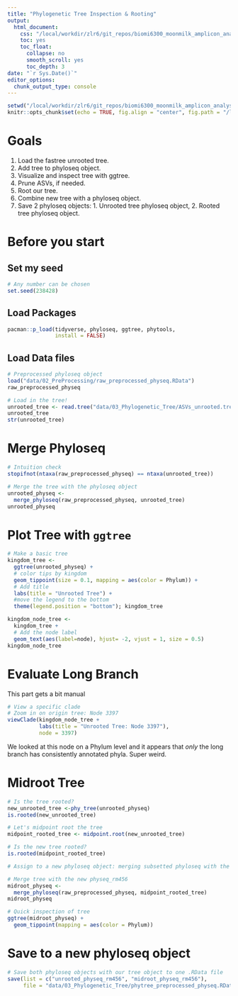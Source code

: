 ```yaml
---
title: "Phylogenetic Tree Inspection & Rooting"
output: 
  html_document:
    css: "/local/workdir/zlr6/git_repos/biomi6300_moonmilk_amplicon_analysis/css/tufte.css"
    toc: yes
    toc_float:
      collapse: no
      smooth_scroll: yes
      toc_depth: 3
date: "`r Sys.Date()`"
editor_options: 
  chunk_output_type: console
---
```


```r
setwd("/local/workdir/zlr6/git_repos/biomi6300_moonmilk_amplicon_analysis")
knitr::opts_chunk$set(echo = TRUE, fig.align = "center", fig.path = "/local/workdir/zlr6/git_repos/biomi6300_moonmilk_amplicon_analysis/analysis/ZR/figures/03_Phylogenetic_Tree/") # Send any figures to this folder
```

# Goals 

1. Load the fastree unrooted tree.  
2. Add tree to phyloseq object.  
3. Visualize and inspect tree with ggtree. 
4. Prune ASVs, if needed.  
5. Root our tree. 
6. Combine new tree with a phyloseq object. 
7. Save 2 phyloseq objects: 1. Unrooted tree phyloseq object, 2. Rooted tree phyloseq object. 

# Before you start

## Set my seed 
```r
# Any number can be chosen 
set.seed(238428)
```


## Load Packages 
```r
pacman::p_load(tidyverse, phyloseq, ggtree, phytools,
               install = FALSE)
```

## Load Data files 
```r
# Preprocessed phyloseq object 
load("data/02_PreProcessing/raw_preprocessed_physeq.RData")
raw_preprocessed_physeq

# Load in the tree! 
unrooted_tree <- read.tree("data/03_Phylogenetic_Tree/ASVs_unrooted.tree")
unrooted_tree
str(unrooted_tree)
```

# Merge Phyloseq 
```r
# Intuition check 
stopifnot(ntaxa(raw_preprocessed_physeq) == ntaxa(unrooted_tree))

# Merge the tree with the phyloseq object 
unrooted_physeq <- 
  merge_phyloseq(raw_preprocessed_physeq, unrooted_tree)
unrooted_physeq
```

# Plot Tree with `ggtree`

```r
# Make a basic tree
kingdom_tree <- 
  ggtree(unrooted_physeq) + 
  # color tips by kingdom 
  geom_tippoint(size = 0.1, mapping = aes(color = Phylum)) +
  # Add title 
  labs(title = "Unrooted Tree") + 
  #move the legend to the bottom 
  theme(legend.position = "bottom"); kingdom_tree

kingdom_node_tree <- 
  kingdom_tree + 
  # Add the node label 
  geom_text(aes(label=node), hjust= -2, vjust = 1, size = 0.5)
kingdom_node_tree
```


# Evaluate Long Branch 

This part gets a bit manual 

```r
# View a specific clade 
# Zoom in on origin tree: Node 3397
viewClade(kingdom_node_tree + 
          labs(title = "Unrooted Tree: Node 3397"), 
          node = 3397)
```

We looked at this node on a Phylum level and it appears that *only* the long branch has consistently annotated phyla. Super weird. 

# Midroot Tree
```r
# Is the tree rooted?
new_unrooted_tree <-phy_tree(unrooted_physeq)
is.rooted(new_unrooted_tree)

# Let's midpoint root the tree
midpoint_rooted_tree <- midpoint.root(new_unrooted_tree)

# Is the new tree rooted?
is.rooted(midpoint_rooted_tree)

# Assign to a new phyloseq object: merging subsetted phyloseq with the new rooted tree

# Merge tree with the new physeq_rm456
midroot_physeq <- 
  merge_phyloseq(raw_preprocessed_physeq, midpoint_rooted_tree)
midroot_physeq

# Quick inspection of tree 
ggtree(midroot_physeq) + 
  geom_tippoint(mapping = aes(color = Phylum))
```


# Save to a new phyloseq object
```r
# Save both phyloseq objects with our tree object to one .RData file 
save(list = c("unrooted_physeq_rm456", "midroot_physeq_rm456"),
     file = "data/03_Phylogenetic_Tree/phytree_preprocessed_physeq.RData")
```